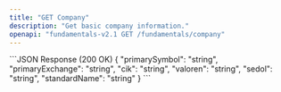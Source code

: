```yaml
---
title: "GET Company"
description: "Get basic company information."
openapi: "fundamentals-v2.1 GET /fundamentals/company"
---
```

<ResponseExample>
```JSON Response (200 OK)
{
  "primarySymbol": "string",
  "primaryExchange": "string",
  "cik": "string",
  "valoren": "string",
  "sedol": "string",
  "standardName": "string"
}
```
</ResponseExample>
